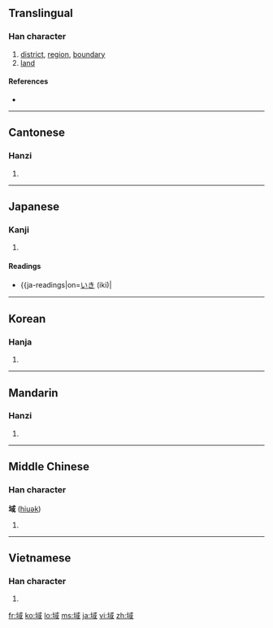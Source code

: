==Translingual==

===Han character===
{{Han char|rn=32|rad=土|as=08|sn=11|four=4315<sub>0</sub>|canj=土戈口一 (GIRM)|ids=⿰[[土]][[或]]}}

# [[district]], [[region]], [[boundary]]
# [[land]]

====References====
* {{Han ref|kx=0230.170|dkj=05158|dj=0466.270|hdz=10451.020|uh=57DF|ud=22495|bh=B0EC|bd=45292}}

----

==Cantonese==

===Hanzi===
{{yue-hanzi|jyut=|y=wik6}}

# {{defn|Cantonese|sort=土08}}

----

==Japanese==

===Kanji===
{{ja-kanji|grade=6|rs=土08}}

# {{defn|Japanese}}

====Readings====
* {{ja-readings|on=[[いき]] (iki)|

----

==Korean==

===Hanja===
{{ko-hanja|hangeul=역|rv=yeok|mr=yŏk}}

# {{defn|Korean|sort=土08}}

----

==Mandarin==

===Hanzi===
{{cmn-hanzi|pin=[[yù]] ([[yu4]])|wg=yü<sup>4</sup>}}

# {{defn|Mandarin|sort=土08}}

----

==Middle Chinese==

===Han character===
'''域''' ([[hiuək]])

# {{defn|Middle Chinese|sort=土08}}

----

==Vietnamese==

===Han character===
{{vi-hantu|[[vực]], [[bực]], [[vác]], [[vặc]], [[vức]]|rs=土08}}

# {{defn|Vietnamese|sort=土08}}

[[fr:域]]
[[ko:域]]
[[lo:域]]
[[ms:域]]
[[ja:域]]
[[vi:域]]
[[zh:域]]